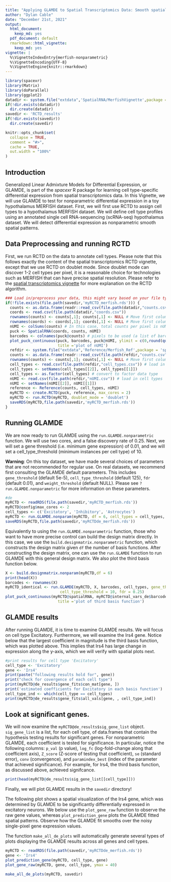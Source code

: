 ```yaml
---
title: "Applying GLAMDE to Spatial Transcriptomics Data: Smooth spatial patterns in MERFISH"
author: "Dylan Cable"
date: "December 21st, 2021"
output:
  html_document:
    keep_md: yes
  pdf_document: default
  rmarkdown::html_vignette:
    keep_md: yes
vignette: |
  %\VignetteIndexEntry{merfish-nonparametric} 
  %\VignetteEncoding{UTF-8} 
  %\VignetteEngine{knitr::rmarkdown}
---
```


```r
library(spacexr)
library(Matrix)
library(doParallel)
library(ggplot2)
datadir <- system.file("extdata",'SpatialRNA/MerfishVignette',package = 'spacexr') # directory for sample MERFISH dataset
if(!dir.exists(datadir))
  dir.create(datadir)
savedir <- 'RCTD_results'
if(!dir.exists(savedir))
  dir.create(savedir)
```

```r
knitr::opts_chunk$set(
  collapse = TRUE,
  comment = "#>",
  cache = TRUE,
  out.width = "100%"
)
```

## Introduction

Generalized Linear Admixture Models for Differential Expression, or GLAMDE, is part of the *spacexr* R package for learning cell type-specific differential expression from spatial transcriptomics data. In this Vignette, we will use GLAMDE to test for nonparametric differential expression in a toy hypothalamus MERFISH dataset. First, we will first use RCTD to assign cell types to a hypothalamus MERFISH dataset. We will define cell type profiles using an annotated single cell RNA-sequencing (scRNA-seq) hypothalamus dataset. We will detect differential expression as nonparametric smooth spatial patterns.

## Data Preprocessing and running RCTD

First, we run RCTD on the data to annotate cell types. Please note that this follows exactly the content of the spatial transcriptomics RCTD vignette, except that we use RCTD on doublet mode. Since doublet mode can discover 1-2 cell types per pixel, it is a reasonable choice for technologies such as MERFISH that can have precise spatial resolution. Please refer to the [spatial transcriptomics vignette](https://raw.githack.com/dmcable/spacexr/master/vignettes/spatial-transcriptomics.html) for more explanation on the RCTD algorithm.

```r
### Load in/preprocess your data, this might vary based on your file type
if(!file.exists(file.path(savedir,'myRCTD_merfish.rds'))) {
  counts <- as.data.frame(readr::read_csv(file.path(datadir,"counts.csv"))) # load in counts matrix
  coords <- read.csv(file.path(datadir,"coords.csv"))
  rownames(counts) <- counts[,1]; counts[,1] <- NULL # Move first column to rownames
  rownames(coords) <- coords[,1]; coords[,1] <- NULL # Move first column to rownames
  nUMI <- colSums(counts) # In this case, total counts per pixel is nUMI
  puck <- SpatialRNA(coords, counts, nUMI)
  barcodes <- colnames(puck@counts) # pixels to be used (a list of barcode names). 
  plot_puck_continuous(puck, barcodes, puck@nUMI, ylimit = c(0,round(quantile(puck@nUMI,0.9))), 
                       title ='plot of nUMI') 
  refdir <- system.file("extdata",'Reference/Merfish_Ref',package = 'spacexr') # directory for the reference
  counts <- as.data.frame(readr::read_csv(file.path(refdir,"counts.csv"))) # load in cell types
  rownames(counts) <- counts[,1]; counts[,1] <- NULL # Move first column to rownames
  cell_types <- read.csv(file.path(refdir,"cell_types.csv")) # load in cell types
  cell_types <- setNames(cell_types[[2]], cell_types[[1]])
  cell_types <- as.factor(cell_types) # convert to factor data type
  nUMI <- read.csv(file.path(refdir,"nUMI.csv")) # load in cell types
  nUMI <- setNames(nUMI[[2]], nUMI[[1]])
  reference <- Reference(counts, cell_types, nUMI)
  myRCTD <- create.RCTD(puck, reference, max_cores = 2)
  myRCTD <- run.RCTD(myRCTD, doublet_mode = 'doublet')
  saveRDS(myRCTD,file.path(savedir,'myRCTD_merfish.rds'))
}
```

## Running GLAMDE

We are now ready to run GLAMDE using the `run.GLAMDE.nonparametric` function. We will use two cores, and a false discovery rate of 0.25. Next, we will set a gene threshold (i.e. minimum gene expression) of 0.01, and we will set a cell_type_threshold (minimum instances per cell type) of 10.

**Warning**: On this toy dataset, we have made several choices of parameters that are not recommended for regular use. On real datasets, we recommend first consulting the GLAMDE default parameters. This includes `gene_threshold` (default 5e-5), `cell_type_threshold` (default 125), `fdr` (default 0.01), and `weight_threshold` (default NULL). Please see `?run.GLAMDE.nonparametric` for more information on these parameters. 

```r
#de
myRCTD <- readRDS(file.path(savedir,'myRCTD_merfish.rds'))
myRCTD@config$max_cores <- 2
cell_types <- c('Excitatory', 'Inhibitory', 'Astrocytes')
myRCTD <- run.GLAMDE.nonparam(myRCTD, df = 6, cell_types = cell_types, gene_threshold = .001, cell_type_threshold = 10, fdr = 0.25) 
saveRDS(myRCTD,file.path(savedir,'myRCTDde_merfish.rds'))
```

Equivalently to using the `run.GLAMDE.nonparametric` function, those who want to have more precise control can build the design matrix directly. In this case, we use the `build.designmatrix.nonparametric` function, which constructs the design matrix given `df` the number of basis functions. After constructing the design matrix, one can use the `run.GLAMDE` function to run GLAMDE with this general design matrix. We also plot the third basis function below.

```r
X <- build.designmatrix.nonparam(myRCTD,df = 6)
print(head(X))
barcodes <- rownames(X)
myRCTD_identical <- run.GLAMDE(myRCTD, X, barcodes, cell_types, gene_threshold = .001, 
                        cell_type_threshold = 10, fdr = 0.25)
plot_puck_continuous(myRCTD@spatialRNA, myRCTD@internal_vars_de$barcodes, X[,3], ylimit = c(0,1), 
                       title ='plot of third basis function')
```

## GLAMDE results

After running GLAMDE, it is time to examine GLAMDE results. We will focus on cell type Excitatory. Furthermore, we will examine the Irs4 gene. Notice below that the largest coefficient in magnitude is the third basis function, which was plotted above. This implies that Irs4 has large change in expression along the y-axis, which we will verify with spatial plots next.

```r
#print results for cell type 'Excitatory'
cell_type <- 'Excitatory'
gene <- 'Irs4'
print(paste("following results hold for", gene))
print("check for covergence of each cell type")
print(myRCTD@de_results$gene_fits$con_mat[gene, ])
print('estimated coefficients for Excitatory in each basis function')
cell_type_ind <- which(cell_type == cell_types)
print(myRCTD@de_results$gene_fits$all_vals[gene, , cell_type_ind]) 
```

## Look at significant genes.

We will now examine the `myRCTD@de_results$sig_gene_list` object. `sig_gene_list` is a list, for each cell type, of data.frames that contain the hypothesis testing results for significant genes. For nonparametric GLAMDE, each coefficient is tested for significance. In particular, notice the following columns: `p_val` (p value), `log_fc` (log-fold-change along that coefficient axis), `Z_score` (Z-score of testing that coefficient), `se` (standard error), `conv` (convergence), and `paramindex_best` (index of the parameter that achieved significance). For example, for Irs4, the third basis function, as discussed above, achieved signifcance.

```r
print(head(myRCTD@de_results$sig_gene_list[[cell_type]]))
```

Finally, we will plot GLAMDE results in the `savedir` directory!

The following plot shows a spatial visualization of the Irs4 gene, which was determined by GLAMDE to be significantly differentially expressed in excitatory neurons. We below use the `plot_gene_raw` function to observe the raw gene values, whereas `plot_prediction_gene` plots the GLAMDE fitted spatial patterns. Observe how the GLAMDE fit smooths over the noisy single-pixel gene expression values.

The function `make_all_de_plots` will automatically generate several types of plots displaying the GLAMDE results across all genes and cell types. 

```r
myRCTD <- readRDS(file.path(savedir,'myRCTDde_merfish.rds'))
gene <- 'Irs4'
plot_prediction_gene(myRCTD, cell_type, gene)
plot_gene_raw(myRCTD, gene, cell_type, ymax = 40)
```
```r
make_all_de_plots(myRCTD, savedir)
```


